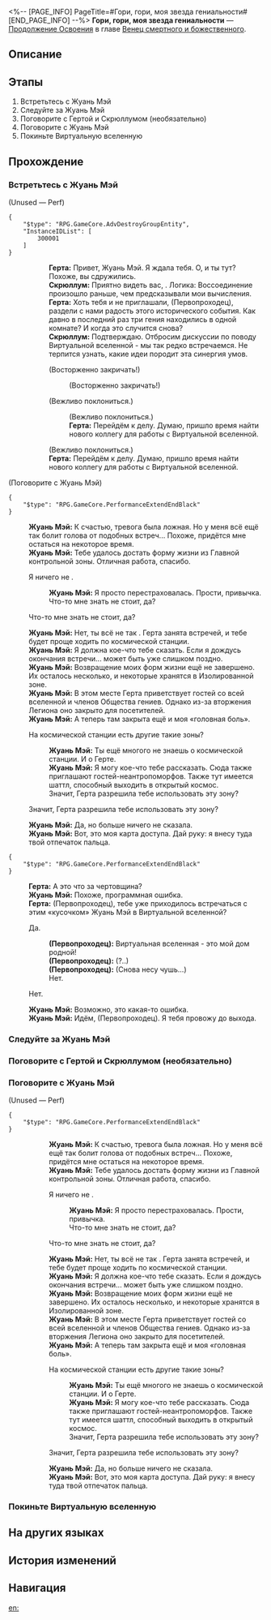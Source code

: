<%-- [PAGE_INFO]
PageTitle=#Гори, гори, моя звезда гениальности#
[END_PAGE_INFO] --%>
{{Дополнить|Диалоги.}}
{{Миссия Инфобокс
|id              = 2001002
|Название        = 
|Изображение     = Миссия Гори, гори, моя звезда гениальности.png
|Тип             = Продолжение Освоения
|Событие         = 
|Глава           = Венец смертного и божественного
|Условия         = 
|Персонажи       = Герта; Жуань Мэй; Первопроходец; Скрюллум
|СтартЛокация    = [[Космическая станция «Герта»]] — [[Виртуальная вселенная]]
|Мир             = Космическая станция «Герта»
|Предыдущая      = 
|Следующая       = 
|Награды         = Опыт Освоения*1 100; Звёздный нефрит*110; Путеводитель путешественника*12; Очищенный эфир*8; Утраченный кристалл*8; «Жизнь вкусняшек» (Аватар)*1 { text = «Жизнь вкусняшек» }; Кредиты*140 000
}}
'''Гори, гори, моя звезда гениальности''' — [[Продолжение Освоения]] в главе [[Венец смертного и божественного]].

==Описание==
{{Описание|<!--официальное описание из Перекрёстка судеб-->}}

==Этапы==
# Встретьтесь с Жуань Мэй
# Следуйте за Жуань Мэй
# Поговорите с Гертой и Скрюллумом (необязательно)
# Поговорите с Жуань Мэй
# Покиньте Виртуальную вселенную

==Прохождение==
{{Дополнить}}

===Встретьтесь с Жуань Мэй===
{{Описание миссии|тип=Продолжение Освоения|локация=Виртуальная вселенная|Герта, Жуань Мэй и Скрюллум - небывалое собрание гениев! Такое происходит не каждый день!<br />Вам интересно, во что играют такие интересные люди...}}
{{Диалог Начало}}
;(Unused &mdash; Perf)
<pre>{
	"$type": "RPG.GameCore.AdvDestroyGroupEntity",
	"InstanceIDList": [
		300001
	]
}</pre>
::'''Герта:''' Привет, Жуань Мэй. Я ждала тебя. О, и ты тут? Похоже, вы сдружились.
::'''Скрюллум:''' Приятно видеть вас, {{MC|ж=госпожа|м=господин}}. Логика: Воссоединение произошло раньше, чем предсказывали мои вычисления.
::'''Герта:''' Хоть тебя и не приглашали, (Первопроходец), раздели с нами радость этого исторического события. Как давно в последний раз три гения находились в одной комнате? И когда это случится снова?
::'''Скрюллум:''' Подтверждаю. Отбросим дискуссии по поводу Виртуальной вселенной - мы так редко встречаемся. Не терпится узнать, какие идеи породит эта синергия умов.
::{{Диалог|Стрелка}} (Восторженно закричать!)
:::(Восторженно закричать!)
::{{Диалог|Стрелка}} (Вежливо поклониться.)
:::(Вежливо поклониться.)
:::'''Герта:''' Перейдём к делу. Думаю, пришло время найти нового коллегу для работы с Виртуальной вселенной.
:::{{tx}}
::(Вежливо поклониться.)
::'''Герта:''' Перейдём к делу. Думаю, пришло время найти нового коллегу для работы с Виртуальной вселенной.
::{{tx}}

;(Поговорите с Жуань Мэй)
<pre>{
	"$type": "RPG.GameCore.PerformanceExtendEndBlack"
}</pre>
:'''Жуань Мэй:''' К счастью, тревога была ложная. Но у меня всё ещё так болит голова от подобных встреч... Похоже, придётся мне остаться на некоторое время.
:'''Жуань Мэй:''' Тебе удалось достать форму жизни из Главной контрольной зоны. Отличная работа, спасибо.
:{{Диалог|Стрелка}} Я ничего не {{MC|ж=сказала|м=сказал}}.
::'''Жуань Мэй:''' Я просто перестраховалась. Прости, привычка.
::Что-то мне знать не стоит, да?
:{{Диалог|Стрелка}} Что-то мне знать не стоит, да?
:'''Жуань Мэй:''' Нет, ты всё не так {{MC|ж=поняла|м=понял}}. Герта занята встречей, и тебе будет проще ходить по космической станции.
:'''Жуань Мэй:''' Я должна кое-что тебе сказать. Если я дождусь окончания встречи... может быть уже слишком поздно.
:'''Жуань Мэй:''' Возвращение моих форм жизни ещё не завершено. Их осталось несколько, и некоторые хранятся в Изолированной зоне.
:'''Жуань Мэй:''' В этом месте Герта приветствует гостей со всей вселенной и членов Общества гениев. Однако из-за вторжения Легиона оно закрыто для посетителей.
:'''Жуань Мэй:''' А теперь там закрыта ещё и моя «головная боль».
:{{Диалог|Стрелка}} На космической станции есть другие такие зоны?
::'''Жуань Мэй:''' Ты ещё многого не знаешь о космической станции. И о Герте.
::'''Жуань Мэй:''' Я могу кое-что тебе рассказать. Сюда также приглашают гостей-неантропоморфов. Также тут имеется шаттл, способный выходить в открытый космос.
::Значит, Герта разрешила тебе использовать эту зону?
:{{Диалог|Стрелка}} Значит, Герта разрешила тебе использовать эту зону?
:'''Жуань Мэй:''' Да, но больше ничего не сказала.
:'''Жуань Мэй:''' Вот, это моя карта доступа. Дай руку: я внесу туда твой отпечаток пальца.
:{{tx}}
<pre>{
	"$type": "RPG.GameCore.PerformanceExtendEndBlack"
}</pre>
:'''Герта:''' А это что за чертовщина?
:'''Жуань Мэй:''' Похоже, программная ошибка.
:'''Герта:''' (Первопроходец), тебе уже приходилось встречаться с этим «кусочком» Жуань Мэй в Виртуальной вселенной?
:{{Диалог|Стрелка}} Да.
::'''(Первопроходец):''' Виртуальная вселенная - это мой дом родной!
::'''(Первопроходец):''' (?..)
::'''(Первопроходец):''' (Снова несу чушь...)
::Нет.
:{{Диалог|Стрелка}} Нет.
:'''Жуань Мэй:''' Возможно, это какая-то ошибка.
:{{tx}}
:'''Жуань Мэй:''' Идём, (Первопроходец). Я тебя провожу до выхода.
{{Диалог Конец}}

===Следуйте за Жуань Мэй===
{{Описание миссии|тип=Продолжение Освоения|локация=Виртуальная вселенная|Герта, Жуань Мэй и Скрюллум - небывалое собрание гениев! Такое происходит не каждый день!<br />Жуань Мэй подзывает вас к себе. Вы больше не слышите обрывки разговора гениев. Впрочем, теперь у вас есть дела поважнее.}}
{{Диалог Начало}}


{{Диалог Конец}}

===Поговорите с Гертой и Скрюллумом (необязательно)===
{{Описание миссии|тип=Продолжение Освоения|локация=Виртуальная вселенная|Герта, Жуань Мэй и Скрюллум - небывалое собрание гениев! Такое происходит не каждый день!<br />Вам интересно, во что играют такие интересные люди...}}
{{Диалог Начало}}

{{Диалог Конец}}

===Поговорите с Жуань Мэй===
{{Описание миссии|тип=Продолжение Освоения|локация=Виртуальная вселенная|Герта, Жуань Мэй и Скрюллум - небывалое собрание гениев! Такое происходит не каждый день!<br />Жуань Мэй подзывает вас к себе. Вы больше не слышите обрывки разговора гениев. Впрочем, теперь у вас есть дела поважнее.}}
{{Диалог Начало}}
;(Unused &mdash; Perf)
<pre>{
	"$type": "RPG.GameCore.PerformanceExtendEndBlack"
}</pre>
::'''Жуань Мэй:''' К счастью, тревога была ложная. Но у меня всё ещё так болит голова от подобных встреч... Похоже, придётся мне остаться на некоторое время.
::'''Жуань Мэй:''' Тебе удалось достать форму жизни из Главной контрольной зоны. Отличная работа, спасибо.
::{{Диалог|Стрелка}} Я ничего не {{MC|ж=сказала|м=сказал}}.
:::'''Жуань Мэй:''' Я просто перестраховалась. Прости, привычка.
:::Что-то мне знать не стоит, да?
::{{Диалог|Стрелка}} Что-то мне знать не стоит, да?
::'''Жуань Мэй:''' Нет, ты всё не так {{MC|ж=поняла|м=понял}}. Герта занята встречей, и тебе будет проще ходить по космической станции.
::'''Жуань Мэй:''' Я должна кое-что тебе сказать. Если я дождусь окончания встречи... может быть уже слишком поздно.
::'''Жуань Мэй:''' Возвращение моих форм жизни ещё не завершено. Их осталось несколько, и некоторые хранятся в Изолированной зоне.
::'''Жуань Мэй:''' В этом месте Герта приветствует гостей со всей вселенной и членов Общества гениев. Однако из-за вторжения Легиона оно закрыто для посетителей.
::'''Жуань Мэй:''' А теперь там закрыта ещё и моя «головная боль».
::{{Диалог|Стрелка}} На космической станции есть другие такие зоны?
:::'''Жуань Мэй:''' Ты ещё многого не знаешь о космической станции. И о Герте.
:::'''Жуань Мэй:''' Я могу кое-что тебе рассказать. Сюда также приглашают гостей-неантропоморфов. Также тут имеется шаттл, способный выходить в открытый космос.
:::Значит, Герта разрешила тебе использовать эту зону?
::{{Диалог|Стрелка}} Значит, Герта разрешила тебе использовать эту зону?
::'''Жуань Мэй:''' Да, но больше ничего не сказала.
::'''Жуань Мэй:''' Вот, это моя карта доступа. Дай руку: я внесу туда твой отпечаток пальца.
::{{tx}}
{{Диалог Конец}}

===Покиньте Виртуальную вселенную===
{{Диалог Начало}}

{{Диалог Конец}}

==На других языках==
{{На других языках
|en   = When the Stars of Ingenuity Shine
|zhs  = 天才群星闪耀时
|zht  = 天才群星閃耀時
|ja   = 天才の星の時間
|ko   = 천재의 뭇별이 빛날 때
|es   = Cuando brillan las estrellas del ingenio
|fr   = Alors que brillent les étoiles de l'ingéniosité
|ru   = Гори, гори, моя звезда гениальности
|th   = เมื่อหมู่ดาวแห่งอัจฉริยะเปล่งประกาย
|vi   = Khi Thiên Tài Tề Tựu Giữa Ngân Hà
|de   = Wenn die Sterne des Einfallsreichtums leuchten
|id   = Saat Bintang-Bintang Jenius Bersinar
|pt   = Quando as Estrelas da Engenhosidade Brilham
}}

==История изменений==
{{История изменений|3.5}}

==Навигация==
{{Продолжение Освоения Навбокс|Глава }}

[[en:]]
